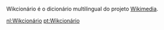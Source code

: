 Wikcionário é o dicionário multilingual do projeto [[Wikimedia]].

[[nl:Wikcionário]]
[[pt:Wikcionário]]